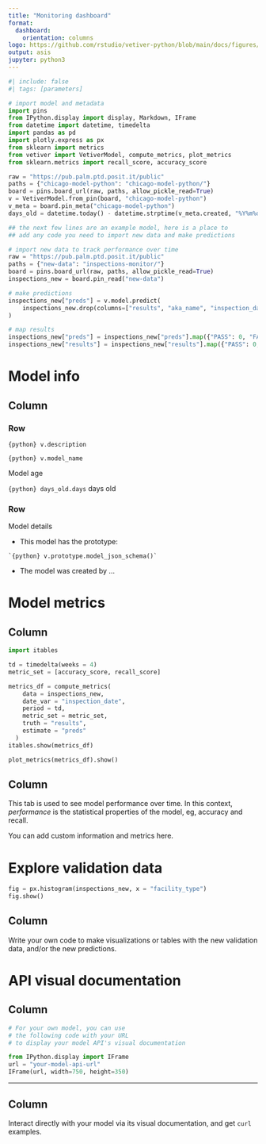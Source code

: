 ```yaml
---
title: "Monitoring dashboard"
format:
  dashboard:
    orientation: columns
logo: https://github.com/rstudio/vetiver-python/blob/main/docs/figures/logo.png?raw=true
output: asis
jupyter: python3
---
```


```python
#| include: false
#| tags: [parameters]

# import model and metadata
import pins
from IPython.display import display, Markdown, IFrame
from datetime import datetime, timedelta
import pandas as pd
import plotly.express as px
from sklearn import metrics
from vetiver import VetiverModel, compute_metrics, plot_metrics
from sklearn.metrics import recall_score, accuracy_score

raw = "https://pub.palm.ptd.posit.it/public"
paths = {"chicago-model-python": "chicago-model-python/"}
board = pins.board_url(raw, paths, allow_pickle_read=True)
v = VetiverModel.from_pin(board, "chicago-model-python")
v_meta = board.pin_meta("chicago-model-python")
days_old = datetime.today() - datetime.strptime(v_meta.created, "%Y%m%dT%H%M%SZ")
```

```python
## the next few lines are an example model, here is a place to
## add any code you need to import new data and make predictions

# import new data to track performance over time
raw = "https://pub.palm.ptd.posit.it/public"
paths = {"new-data": "inspections-monitor/"}
board = pins.board_url(raw, paths, allow_pickle_read=True)
inspections_new = board.pin_read("new-data")

# make predictions
inspections_new["preds"] = v.model.predict(
    inspections_new.drop(columns=["results", "aka_name", "inspection_date"])
)

# map results
inspections_new["preds"] = inspections_new["preds"].map({"PASS": 0, "FAIL": 1})
inspections_new["results"] = inspections_new["results"].map({"PASS": 0, "FAIL": 1})
```

# Model info

## Column
### Row {height="33%"}
::: {.valuebox}
`{python} v.description`

`{python} v.model_name`
:::

::: {.valuebox}
Model age

`{python} days_old.days` days old
:::

### Row

Model details

- This model has the prototype:

```
`{python} v.prototype.model_json_schema()`
```

- The model was created by ...

# Model metrics

## Column
```python
import itables

td = timedelta(weeks = 4)
metric_set = [accuracy_score, recall_score]

metrics_df = compute_metrics(
    data = inspections_new,
    date_var = "inspection_date",
    period = td,
    metric_set = metric_set,
    truth = "results",
    estimate = "preds"
  )
itables.show(metrics_df)
```

```python
plot_metrics(metrics_df).show()
```

## Column {.sidebar}

This tab is used to see model performance over time. In this context, _performance_ is the statistical properties of the model, eg, accuracy and recall.

You can add custom information and metrics here.

# Explore validation data

```python
fig = px.histogram(inspections_new, x = "facility_type")
fig.show()
```

## Column {.sidebar}

Write your own code to make visualizations or tables with the new validation data, and/or the new predictions.


# API visual documentation

## Column

```python
# For your own model, you can use
# the following code with your URL
# to display your model API's visual documentation

from IPython.display import IFrame
url = "your-model-api-url"
IFrame(url, width=750, height=350)
```
---


## Column {.sidebar}

Interact directly with your model via its visual documentation, and get `curl` examples.
